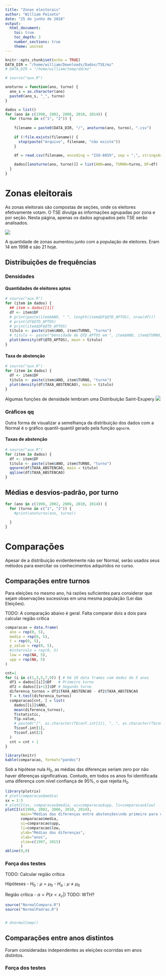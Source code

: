 ```yaml
---
title: "Zonas eleitorais"
author: "William Peixoto"
date: "25 de junho de 2018"
output: 
  html_document:
    toc: true
    toc_depth: 3
    number_sections: true
    theme: united
---
```


```r
knitr::opts_chunk$set(echo = TRUE)
DATA_DIR = "/home/william/Downloads/Dados/TSE/mz"
# DATA_DIR = "/home/william/temp/dd/mz"

```

```r
# source("aux.R")

anoturno = function(ano, turno) {
  ano_s = as.character(ano)
  paste0(ano_s, "_", turno)
}

dados = list()
for (ano in c(1998, 2002, 2006, 2010, 2014)) {
  for (turno in c("1", "2")) {
    
    filename = paste0(DATA_DIR, "/", anoturno(ano, turno), ".csv")
    
    if (!file.exists(filename)) {
      stop(paste("Arquivo", filename, "não existe"))
    }
    
    df = read.csv(filename, encoding = "ISO-8859", sep = ",", stringsAsFactors = F)

    dados[[anoturno(ano, turno)]] = list(ANO=ano, TURNO=turno, DF=df)
  }
}
```


# Zonas eleitorais

As zonas eleitorais são compostas de seções, onde os eleitores efetivamente votam. O TSE divulga as informações agrupadas por zona e por seção. Nesta página, apenas os dados agrupados pelo TSE serão analisados.

![](./imagens/mapa_df_por_zona.png)

A quantidade de zonas aumentou junto com a população de eleitores. Eram 14 em 1998 e são 21 hoje.

## Distribuições de frequências

### Densidades

#### Quantidades de eleitores aptos
```r
# source("aux.R")
for (item in dados) {
  ## item = dados[[1]]
  df <- item$DF
  # print(paste(item$ANO, " ", length(item$DF$QTD_APTOS), nrow(df)))
  # print(df$QTD_APTOS)
  # print(item$DF$QTD_APTOS)
  titulo <- paste(item$ANO, item$TURNO, "turno")
  # titulo <- paste("Densidade de QTD_APTOS em ", item$ANO, item$TURNO, "turno")
  plot(density(df$QTD_APTOS), main = titulo)
}
```

#### Taxa de abstenção
```r
# source("aux.R")
for (item in dados) {
  df <- item$DF
  titulo <- paste(item$ANO, item$TURNO, "turno")
  plot(density(df$TAXA_ABSTENCAO), main = titulo)
}
```

Algumas funções de densidade lembram uma Distribuição Saint-Exupery
![](imagens/elefante.jpg)

### Gráficos qq
Outra forma de visualizar a semelhança da distribuição dos dados com a Normal é o gráfico quantil-quantil gerado pela função `qqnorm`.

#### Taxas de abstenção
```r
# source("aux.R")
for (item in dados) {
  df <- item$DF
  titulo <- paste(item$ANO, item$TURNO, "turno")
  qqnorm(df$TAXA_ABSTENCAO, main = titulo)
  qqline(df$TAXA_ABSTENCAO)
}
```

## Médias e desvios-padrão, por turno

```r
for (ano in c(1998, 2002, 2006, 2010, 2014)) {
  for (turno in c("1", "2")) {
    #print(anoturno(ano, turno))
    
  }
}
```


# Comparações
Apesar de a distribuição evidentemente não ser Normal, serão usados seus métodos para exercitar os conhecimentos adquiridos no curso.

## Comparações entre turnos

Para eleições no mesmo ano, há razões suficientes para considerar que sejam observações sucessivas em uma mesma população (Lei das Eleições).

TODO: A comparação abaixo é geral. Falta comparar dois a dois para calcular região crítica

```r
comparacao = data.frame(
  ano = rep(0, 5),
  media = rep(0, 5),
  t = rep(0, 5),
  p_value = rep(0, 5),
  #intervalo = rep(0, 5)
  low = rep(NA, 5),
  upp = rep(NA, 5)
)

cnt=1
for (i in c(1,3,5,7,9)) { # Há 10 data frames com dados de 5 anos
  df1 = dados[[i]]$DF   # Primeiro turno
  df2 = dados[[i+1]]$DF # Segundo turno
  diferenca_turnos = df1$TAXA_ABSTENCAO - df2$TAXA_ABSTENCAO
  T = t.test(diferenca_turnos)
  comparacao[cnt, ] = list(
    dados[[i]]$ANO,
    mean(diferenca_turnos),
    T$statistic,
    T$p.value,
    # paste0("[", as.character(T$conf.int[1]), ", ", as.character(T$conf.int[2]), "]") 
    T$conf.int[1],
    T$conf.int[2]
  )
  cnt = cnt + 1
}
```

```r
library(knitr)
kable(comparacao, format="pandoc")
```

Sob a hipótese nula $H_0$, as médias das diferenças seriam zero por não haver diferenças significativas. Contudo, em todos os anos foi identificada uma diferença com nível confiança de 95%, o que rejeita $H_0$.

```r
library(plotrix)
# plot(comparacao$media)
xx = 1:5
# plotCI(xx, comparacao$media, ui=comparacao$upp, li=comparacao$low)
plotCI(c(1998, 2002, 2006, 2010, 2014), 
       main="Médias das diferenças entre abstenções\ndo primeiro para o segundo turno",
       comparacao$media, 
       ui=comparacao$upp, 
       li=comparacao$low, 
       ylab="Médias das diferenças", 
       xlab="anos", 
       xlim=c(1997, 2015)
       )
abline(0,0)
```


### Força dos testes

TODO: Calcular região crítica

Hipóteses
- $H_0: \mu = \mu_0$
- $H_a: \mu \neq \mu_0$

Região crítica
- $\alpha = P(x < x_c | )$ TODO: WTH?

```r
source("NormalCompara.R")
source("NormalPadrao.R")


# dnormalComp()
```


## Comparações entre anos distintos
Foram consideradas independentes as eleições ocorridas em anos distintos.

### Força dos testes